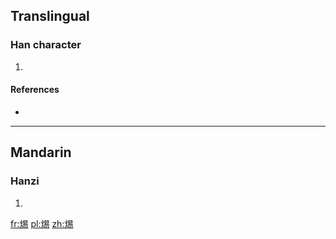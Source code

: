 ==Translingual==

===Han character===
{{Han char|rn=86|rad=火|as=08|sn=12|four=|canj=火日心竹 (FAPH)}}

# {{defn|Han|sort=火08}}

====References====
* {{Han ref|kx=0674.180|dkj=19132|dj=1086.070|hdz=32209.090|uh=712C|ud=28972}}

----

==Mandarin==

===Hanzi===
{{cmn-hanzi|pin=[[xí]] ([[xi2]]), [[xīn]] ([[xin1]])|wg=hsi<sup>2</sup>, hsin<sup>1</sup>}}

# {{defn|Mandarin|sort=火08}}

[[fr:焬]]
[[pl:焬]]
[[zh:焬]]